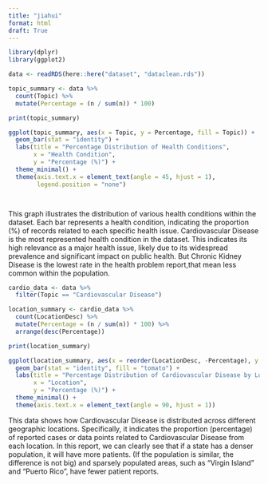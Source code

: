 ```yaml
---
title: "jiahui"
format: html
draft: True
---
```


```r
library(dplyr)
library(ggplot2)

data <- readRDS(here::here("dataset", "dataclean.rds"))

topic_summary <- data %>%
  count(Topic) %>%
  mutate(Percentage = (n / sum(n)) * 100)

print(topic_summary)

ggplot(topic_summary, aes(x = Topic, y = Percentage, fill = Topic)) +
  geom_bar(stat = "identity") +
  labs(title = "Percentage Distribution of Health Conditions",
       x = "Health Condition",
       y = "Percentage (%)") +
  theme_minimal() +
  theme(axis.text.x = element_text(angle = 45, hjust = 1),
        legend.position = "none")




```
This graph illustrates the distribution of various health conditions within the dataset. Each bar represents a health condition, indicating the proportion (%) of records related to each specific health issue. Cardiovascular Disease is the most represented health condition in the dataset. This indicates its high relevance as a major health issue, likely due to its widespread prevalence and significant impact on public health. But Chronic Kidney Disease is the lowest rate in the health problem report,that mean less common within the population.


```r
cardio_data <- data %>% 
  filter(Topic == "Cardiovascular Disease")

location_summary <- cardio_data %>%
  count(LocationDesc) %>%
  mutate(Percentage = (n / sum(n)) * 100) %>%
  arrange(desc(Percentage))

print(location_summary)

ggplot(location_summary, aes(x = reorder(LocationDesc, -Percentage), y = Percentage)) +
  geom_bar(stat = "identity", fill = "tomato") +
  labs(title = "Percentage Distribution of Cardiovascular Disease by Location",
       x = "Location",
       y = "Percentage (%)") +
  theme_minimal() +
  theme(axis.text.x = element_text(angle = 90, hjust = 1))


```
This data shows how Cardiovascular Disease is distributed across different geographic locations. Specifically, it indicates the proportion (percentage) of reported cases or data points related to Cardiovascular Disease from each location. In this report, we can clearly see that if a state has a denser population, it will have more patients. (If the population is similar, the difference is not big) and sparsely populated areas, such as "Virgin Island" and "Puerto Rico", have fewer patient reports.
